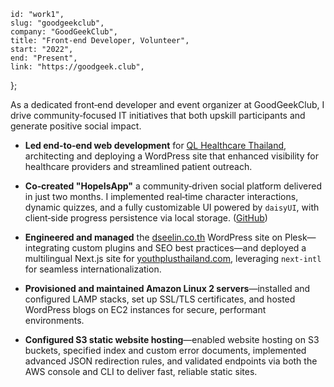     id: "work1",
    slug: "goodgeekclub",
    company: "GoodGeekClub",
    title: "Front-end Developer, Volunteer",
    start: "2022",
    end: "Present",
    link: "https://goodgeek.club",
};

As a dedicated front‑end developer and event organizer at GoodGeekClub, I drive community‑focused IT initiatives that both upskill participants and generate positive social impact.

- **Led end‑to‑end web development** for [QL Healthcare Thailand](https://qlhealthcarethailand.com/), architecting and deploying a WordPress site that enhanced visibility for healthcare providers and streamlined patient outreach.

- **Co‑created "HopeIsApp"** a community‑driven social platform delivered in just two months. I implemented real‑time character interactions, dynamic quizzes, and a fully customizable UI powered by `daisyUI`, with client‑side progress persistence via local storage. ([GitHub](https://github.com/goodgeekclub/hopeisapp))

- **Engineered and managed** the [dseelin.co.th](https://dseelin.co.th) WordPress site on Plesk—integrating custom plugins and SEO best practices—and deployed a multilingual Next.js site for [youthplusthailand.com](https://youthplusthailand.com), leveraging `next‑intl` for seamless internationalization.

- **Provisioned and maintained Amazon Linux 2 servers**—installed and configured LAMP stacks, set up SSL/TLS certificates, and hosted WordPress blogs on EC2 instances for secure, performant environments.

- **Configured S3 static website hosting**—enabled website hosting on S3 buckets, specified index and custom error documents, implemented advanced JSON redirection rules, and validated endpoints via both the AWS console and CLI to deliver fast, reliable static sites.